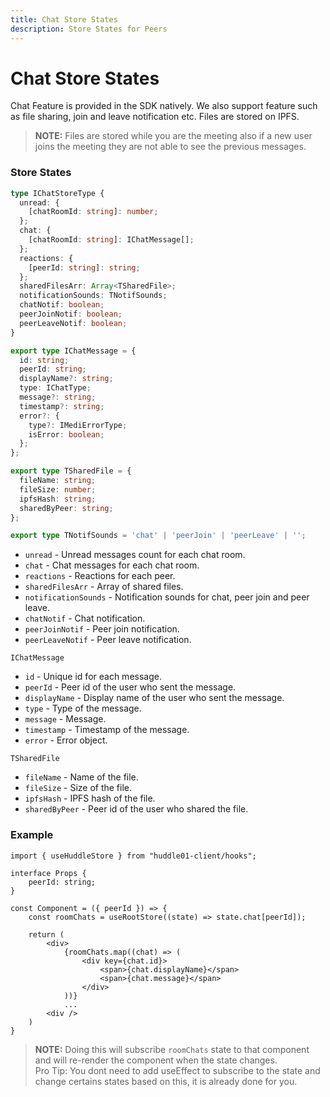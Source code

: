 ```yaml
---
title: Chat Store States
description: Store States for Peers
---
```


# Chat Store States

Chat Feature is provided in the SDK natively. We also support feature such as file sharing, join and leave notification etc. Files are stored on IPFS.

> **NOTE:** Files are stored while you are the meeting also if a new user joins the meeting they are not able to see the previous messages.

### Store States

```typescript
type IChatStoreType {
  unread: {
    [chatRoomId: string]: number;
  };
  chat: {
    [chatRoomId: string]: IChatMessage[];
  };
  reactions: {
    [peerId: string]: string;
  };
  sharedFilesArr: Array<TSharedFile>;
  notificationSounds: TNotifSounds;
  chatNotif: boolean;
  peerJoinNotif: boolean;
  peerLeaveNotif: boolean;
}

export type IChatMessage = {
  id: string;
  peerId: string;
  displayName?: string;
  type: IChatType;
  message?: string;
  timestamp?: string;
  error?: {
    type?: IMediErrorType;
    isError: boolean;
  };
};

export type TSharedFile = {
  fileName: string;
  fileSize: number;
  ipfsHash: string;
  sharedByPeer: string;
};

export type TNotifSounds = 'chat' | 'peerJoin' | 'peerLeave' | '';
```

- `unread` - Unread messages count for each chat room.
- `chat` - Chat messages for each chat room.
- `reactions` - Reactions for each peer.
- `sharedFilesArr` - Array of shared files.
- `notificationSounds` - Notification sounds for chat, peer join and peer leave.
- `chatNotif` - Chat notification.
- `peerJoinNotif` - Peer join notification.
- `peerLeaveNotif` - Peer leave notification.

`IChatMessage`

- `id` - Unique id for each message.
- `peerId` - Peer id of the user who sent the message.
- `displayName` - Display name of the user who sent the message.
- `type` - Type of the message.
- `message` - Message.
- `timestamp` - Timestamp of the message.
- `error` - Error object.

`TSharedFile`

- `fileName` - Name of the file.
- `fileSize` - Size of the file.
- `ipfsHash` - IPFS hash of the file.
- `sharedByPeer` - Peer id of the user who shared the file.

### Example

```tsx
import { useHuddleStore } from "huddle01-client/hooks";

interface Props {
    peerId: string;
}

const Component = ({ peerId }) => {
    const roomChats = useRootStore((state) => state.chat[peerId]);

    return (
        <div>
            {roomChats.map((chat) => (
                <div key={chat.id}>
                    <span>{chat.displayName}</span>
                    <span>{chat.message}</span>
                </div>
            ))}
            ...
        <div />
    )
}
```

> **NOTE:** Doing this will subscribe `roomChats` state to that component and will re-render the component when the state changes. <br />
> Pro Tip: You dont need to add useEffect to subscribe to the state and change certains states based on this, it is already done for you.
